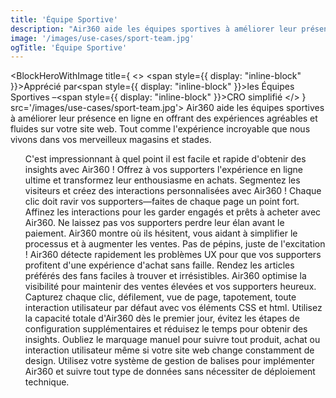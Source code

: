 ```yaml
---
title: 'Équipe Sportive'
description: "Air360 aide les équipes sportives à améliorer leur présence en ligne en offrant des expériences agréables et fluides sur votre site web. Tout comme l'expérience incroyable que nous vivons dans vos merveilleux magasins et stades."
image: '/images/use-cases/sport-team.jpg'
ogTitle: 'Équipe Sportive'
---
```


<BlockHeroWithImage title={
    <>
      <span style={{ display: "inline-block" }}>Apprécié par</span><span style={{ display: "inline-block" }}>les Équipes Sportives –</span><span style={{ display: "inline-block" }}>CRO simplifié</span>
    </>
  } src='/images/use-cases/sport-team.jpg'>
  Air360 aide les équipes sportives à améliorer leur présence en ligne en offrant des expériences agréables et fluides sur votre site web. Tout comme l'expérience incroyable que nous vivons dans vos merveilleux magasins et stades.
</BlockHeroWithImage>

<ShowcaseLogos>
  <OL />
</ShowcaseLogos>

<BlockTestimonial name='Aircaribes' src='/logo-brand/air-caraibes.svg'>
  C'est impressionnant à quel point il est facile et rapide d'obtenir des insights avec Air360 !
</BlockTestimonial>

<SlideFeature title='Comment Air360 aide-t-il les équipes sportives ?'>
  <Slide title='Créer des expériences qui convertissent' src='/images/use-cases/slides/slide1.svg' shadow={false}>
    Offrez à vos supporters l'expérience en ligne ultime et transformez leur enthousiasme en achats. Segmentez les visiteurs et créez des interactions personnalisées avec Air360 !
  </Slide>
  <Slide title='La meilleure version possible de chaque page' src='/images/use-cases/slides/slide2.svg' shadow={false}>
    Chaque clic doit ravir vos supporters—faites de chaque page un point fort. Affinez les interactions pour les garder engagés et prêts à acheter avec Air360.
  </Slide>
  <Slide title="Simplifiez l'expérience d'achat" src='/images/use-cases/slides/slide3.svg' shadow={false}>
    Ne laissez pas vos supporters perdre leur élan avant le paiement. Air360 montre où ils hésitent, vous aidant à simplifier le processus et à augmenter les ventes.
  </Slide>
  <Slide title='Assurez le bon fonctionnement de votre site' src='/images/use-cases/slides/slide4.svg' shadow={false}>
    Pas de pépins, juste de l'excitation ! Air360 détecte rapidement les problèmes UX pour que vos supporters profitent d'une expérience d'achat sans faille.
  </Slide>
  <Slide title='Gardez vos clients satisfaits' src='/images/use-cases/slides/slide5.svg' shadow={false}>
    Rendez les articles préférés des fans faciles à trouver et irrésistibles. Air360 optimise la visibilité pour maintenir des ventes élevées et vos supporters heureux.
  </Slide>
</SlideFeature>

<GalleryBlocks title='Comme un voyage dans le temps – mais plus facile !'>
  <Block title='Suivi automatique' icon='robot-astromech' color='orange'>
    Capturez chaque clic, défilement, vue de page, tapotement, toute interaction utilisateur par défaut avec vos éléments CSS et html.
  </Block>
  <Block title="Prêt à l'emploi" icon='bolt' color='purple'>
    Utilisez la capacité totale d'Air360 dès le premier jour, évitez les étapes de configuration supplémentaires et réduisez le temps pour obtenir des insights.
  </Block>
  <Block title='Sans étiquette' icon='tag' color='orange'>
    Oubliez le marquage manuel pour suivre tout produit, achat ou interaction utilisateur même si votre site web change constamment de design.
  </Block>
  <Block title='Sans code' icon='code' color='purple'>
    Utilisez votre système de gestion de balises pour implémenter Air360 et suivre tout type de données sans nécessiter de déploiement technique.
  </Block>
</GalleryBlocks>

<BlockSection lp>
  <LaundryList lang="fr" items={['Créer des expériences qui convertissent', 'La meilleure version possible de chaque page', "Simplifier l'expérience d'achat", 'Maintenir votre site en bon état de fonctionnement', 'Garder vos clients satisfaits']} />
</BlockSection>

<BlockFeature title='Tout ce dont vous avez besoin pour créer la meilleure expérience utilisateur possible'>
  <Feature name='Suivi automatique' icon='robot-astromech' />
  <Feature name='Collecte de données personnalisée' icon='database' />
  <Feature name="Détection d'erreurs sans code" icon='message-exclamation' />
  <Feature name='Segments avancés' icon='square-kanban' />
  <Feature name="Analyse de l'entonnoir" icon='filter-circle-dollar' />
  <Feature name='Parcours utilisateur' icon='cart-shopping' />
  <Feature name='Analyse sur la page' icon='user-magnifying-glass' />
  <Feature name='Replays de session' icon='clapperboard-play' />
</BlockFeature>

<BlockSection className='mb-15'>
  <IncreaseConversionWrapper />
</BlockSection>

